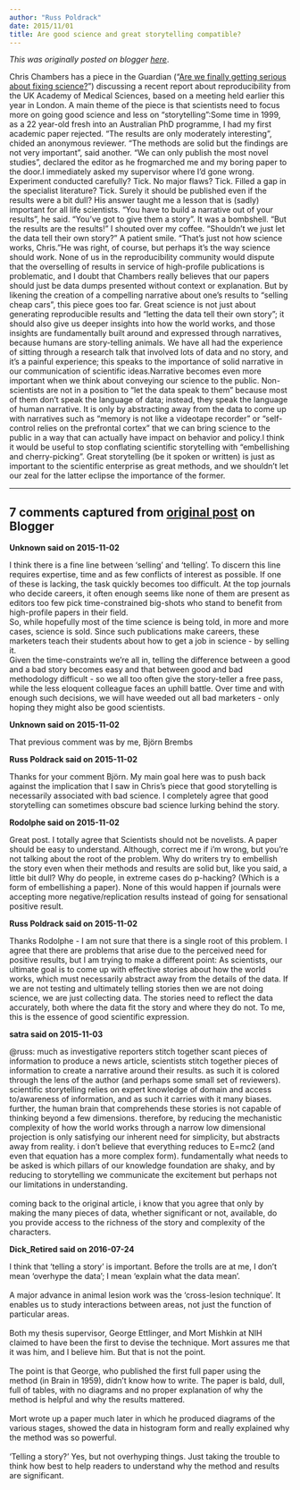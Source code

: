 ```yaml
---
author: "Russ Poldrack"
date: 2015/11/01
title: Are good science and great storytelling compatible?
---
```


*This was originally posted on blogger [here](https://russpoldrack.blogspot.com/2015/11/are-good-science-and-great-storytelling.html)*.

Chris Chambers has a piece in the Guardian ("[Are we finally getting serious about fixing science?](http://www.theguardian.com/science/head-quarters/2015/oct/29/are-we-finally-getting-serious-about-fixing-science)") discussing a recent report about reproducibility from the UK Academy of Medical Sciences, based on a meeting held earlier this year in London. A main theme of the piece is that scientists need to focus more on going good science and less on "storytelling":Some time in 1999, as a 22 year-old fresh into an Australian PhD programme, I had my first academic paper rejected. “The results are only moderately interesting”, chided an anonymous reviewer. “The methods are solid but the findings are not very important”, said another. “We can only publish the most novel studies”, declared the editor as he frogmarched me and my boring paper to the door.I immediately asked my supervisor where I’d gone wrong. Experiment conducted carefully? Tick. No major flaws? Tick. Filled a gap in the specialist literature? Tick. Surely it should be published even if the results were a bit dull? His answer taught me a lesson that is (sadly) important for all life scientists. “You have to build a narrative out of your results”, he said. “You’ve got to give them a story”. It was a bombshell. “But the results are the results!” I shouted over my coffee. “Shouldn’t we just let the data tell their own story?” A patient smile. “That’s just not how science works, Chris.”He was right, of course, but perhaps it’s the way science should work. None of us in the reproducibility community would dispute that the overselling of results in service of high-profile publications is problematic, and I doubt that Chambers really believes that our papers should just be data dumps presented without context or explanation.  But by likening the creation of a compelling narrative about one's results to "selling cheap cars", this piece goes too far.  Great science is not just about generating reproducible results and "letting the data tell their own story"; it should also give us deeper insights into how the world works, and those insights are fundamentally built around and expressed through narratives, because humans are story-telling animals.    We have all had the experience of sitting through a research talk that involved lots of data and no story, and it's a painful experience; this speaks to the importance of solid narrative in our communication of scientific ideas.Narrative becomes even more important when we think about conveying our science to the public. Non-scientists are not in a position to "let the data speak to them" because most of them don't speak the language of data; instead, they speak the language of human narrative. It is only by abstracting away from the data to come up with narratives such as "memory is not like a videotape recorder" or "self-control relies on the prefrontal cortex" that we can bring science to the public in a way that can actually have impact on behavior and policy.I think it would be useful to stop conflating scientific storytelling with "embellishing and cherry-picking".   Great storytelling (be it spoken or written) is just as important to the scientific enterprise as great methods, and we shouldn't let our zeal for the latter eclipse the importance of the former.

---

## 7 comments captured from [original post](https://russpoldrack.blogspot.com/2015/11/are-good-science-and-great-storytelling.html) on Blogger

**Unknown said on 2015-11-02**

I think there is a fine line between 'selling' and 'telling'. To discern this line requires expertise, time and as few conflicts of interest as possible. If one of these is lacking, the task quickly becomes too difficult. At the top journals who decide careers, it often enough seems like none of them are present as editors too few pick time-constrained big-shots who stand to benefit from high-profile papers in their field.<br />So, while hopefully most of the time science is being told, in more and more cases, science is sold. Since such publications make careers, these marketers teach their students about how to get a job in science - by selling it.<br />Given the time-constraints we're all in, telling the difference between a good and a bad story becomes easy and that between good and bad methodology difficult - so we all too often give the story-teller a free pass, while the less eloquent colleague faces an uphill battle. Over time and with enough such decisions, we will have weeded out all bad marketers - only hoping they might also be good scientists.

**Unknown said on 2015-11-02**

That previous comment was by me, Björn Brembs

**Russ Poldrack said on 2015-11-02**

Thanks for your comment Björn.  My main goal here was to push back against the implication that I saw in Chris's piece that good storytelling is necessarily associated with bad science.  I completely agree that good storytelling can sometimes obscure bad science lurking behind the story.

**Rodolphe said on 2015-11-02**

Great post. I totally agree that Scientists should not be novelists. A paper should be easy to understand. Although, correct me if i'm wrong, but you're not talking about the root of the problem. Why do writers try to embellish the story even when their methods and results are solid but, like you said, a little bit dull? Why do people, in extreme cases do p-hacking? (Which is a form of embellishing a paper). None of this would happen if journals were accepting more negative/replication results instead of going for sensational positive result.

**Russ Poldrack said on 2015-11-02**

Thanks Rodolphe - I am not sure that there is a single root of this problem.  I agree that there are problems that arise due to the perceived need for positive results, but I am trying to make a different point: As scientists, our ultimate goal is to come up with effective stories about how the world works, which must necessarily abstract away from the details of the data.  If we are not testing and ultimately telling stories then we are not doing science, we are just collecting data.  The stories need to reflect the data accurately, both where the data fit the story and where they do not.  To me, this is the essence of good scientific expression.

**satra said on 2015-11-03**

@russ: much as investigative reporters stitch together scant pieces of information to produce a news article, scientists stitch together pieces of information to create a narrative around their results. as such it is colored through the lens of the author (and perhaps some small set of reviewers). scientific storytelling relies on expert knowledge of domain and access to/awareness of information, and as such it carries with it many biases. further, the human brain that comprehends these stories is not capable of thinking beyond a few dimensions. therefore, by reducing the mechanistic complexity of how the world works through a narrow low dimensional projection is only satisfying our inherent need for simplicity, but abstracts away from reality. i don't believe that everything reduces to E=mc2 (and even that equation has a more complex form).  fundamentally what needs to be asked is which pillars of our knowledge foundation are shaky, and by reducing to storytelling we communicate the excitement but perhaps not our limitations in understanding. <br /><br />coming back to the original article, i know that you agree that only by making the many pieces of data, whether significant or not, available, do you provide access to the richness of the story and complexity of the characters.

**Dick_Retired said on 2016-07-24**

I think that 'telling a story' is important. Before the trolls are at me, I don't mean 'overhype the data'; I mean 'explain what the data mean'.<br /><br />A major advance in animal lesion work was the 'cross-lesion technique'. It enables us to study interactions between areas, not just the function of particular areas. <br /><br />Both my thesis supervisor, George Ettlinger, and Mort Mishkin at NIH claimed to have been the first to devise the technique. Mort assures me that it was him, and I believe him. But that is not the point.<br /><br />The point is that George, who published the first full paper using the method (in Brain in 1959), didn't know how to write. The paper is bald, dull, full of tables, with no diagrams and no proper explanation of why the method is helpful and why the results mattered.<br /><br />Mort wrote up a paper much later in which he produced diagrams of the various stages, showed the data in histogram form and really explained why the method was so powerful.<br /><br />'Telling a story?' Yes, but not overhyping things. Just taking the trouble to think how best to help readers to understand why the method and results are significant.

